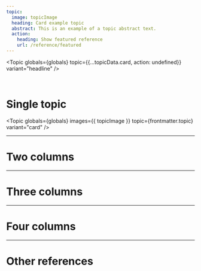 ```yaml
---
topic:
  image: topicImage
  heading: Card example topic
  abstract: This is an example of a topic abstract text.
  action:
    heading: Show featured reference
    url: /reference/featured
---
```


<Topic
  globals={globals}
  topic={{...topicData.card, action: undefined}}
  variant="headline"
/>

<br />

# Single topic

<Topic
  globals={globals}
  images={{ topicImage }}
  topic={frontmatter.topic}
  variant="card"
/>

---

# Two columns

<TwoColumnLayout globals={globals}>
  <Topic
    globals={globals}
    images={{ topicImage }}
      topic={frontmatter.topic}
    variant="card"
  />
  <Topic
    globals={globals}
    images={{ topicImage }}
      topic={frontmatter.topic}
    variant="card"
  />
</TwoColumnLayout>

---

# Three columns

<ThreeColumnLayout globals={globals}>
  <Topic
    globals={globals}
    images={{ topicImage }}
      topic={frontmatter.topic}
    variant="card"
  />
  <Topic
    globals={globals}
    images={{ topicImage }}
      topic={frontmatter.topic}
    variant="card"
  />
  <Topic
    globals={globals}
    images={{ topicImage }}
      topic={frontmatter.topic}
    variant="card"
  />
</ThreeColumnLayout>

---

# Four columns

<FourColumnLayout globals={globals}>
  <Topic
    globals={globals}
    images={{ topicImage }}
      topic={frontmatter.topic}
    variant="card"
  />
  <Topic
    globals={globals}
    images={{ topicImage }}
      topic={frontmatter.topic}
    variant="card"
  />
  <Topic
    globals={globals}
    images={{ topicImage }}
      topic={frontmatter.topic}
    variant="card"
  />
  <Topic
    globals={globals}
    images={{ topicImage }}
      topic={frontmatter.topic}
    variant="card"
  />
</FourColumnLayout>

---

# Other references

<TopicList 
  globals={globals}
  topics={Object.values(topicData)}
  topicVariant="card"
  variant="three-column"
/>
